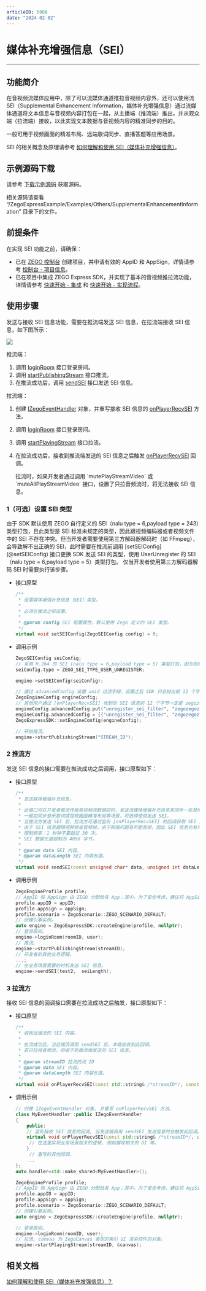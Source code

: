 ```yaml
---
articleID: 6066
date: "2024-02-02"
---
```

# 媒体补充增强信息（SEI）

- - -

## 功能简介

在音视频流媒体应用中，除了可以流媒体通道推拉音视频内容外，还可以使用流 SEI（Supplemental Enhancement Information，媒体补充增强信息）通过流媒体通道将文本信息与音视频内容打包在一起，从主播端（推流端）推出，并从观众端（拉流端）接收，以此实现文本数据与音视频内容的精准同步的目的。

一般可用于视频画面的精准布局、远端歌词同步、直播答题等应用场景。

<Note title="说明">


SEI 的相关概念及原理请参考 [如何理解和使用 SEI（媒体补充增强信息）](https://doc-zh.zego.im/faq/sei)。
</Note>

## 示例源码下载

请参考 [下载示例源码](!DownloadDemo/DownloadDemo) 获取源码。

相关源码请查看 “/ZegoExpressExample/Examples/Others/SupplementalEnhancementInformation” 目录下的文件。

## 前提条件

在实现 SEI 功能之前，请确保：

- 已在 [ZEGO 控制台](https://console.zego.im) 创建项目，并申请有效的 AppID 和 AppSign，详情请参考 [控制台 - 项目信息](/console/project-info)。
- 已在项目中集成 ZEGO Express SDK，并实现了基本的音视频推拉流功能，详情请参考 [快速开始 - 集成](!Integration/SDK_Integration) 和 [快速开始 - 实现流程](!Integration/Solution_Implementation)。


## 使用步骤

发送与接收 SEI 信息功能，需要在推流端发送 SEI 信息，在拉流端接收 SEI 信息，如下图所示：

<Frame width="512" height="auto" caption=""><img src="https://doc-media.zego.im/sdk-doc/Pics/Common/ZegoExpressEngine/send_and_recv_sei_Andriod_new.png" /></Frame>

推流端：

1. 调用 [loginRoom](@loginRoom) 接口登录房间。
2. 调用 [startPublishingStream](@startPublishingStream) 接口推流。
3. 在推流成功后，调用 [sendSEI](@sendSEI) 接口发送 SEI 信息。

拉流端：

1. 创建 [IZegoEventHandler](@-IZegoEventHandler) 对象，并重写接收 SEI 信息的 [onPlayerRecvSEI](@onPlayerRecvSEI) 方法。
2. 调用 [loginRoom](@loginRoom) 接口登录房间。
3. 调用 [startPlayingStream](@startPlayingStream) 接口拉流。
4. 在拉流成功后，接收到推流端发送的 SEI 信息之后触发 [onPlayerRecvSEI](@onPlayerRecvSEI) 回调。

    <Note title="说明">
    拉流时，如果开发者通过调用 `mutePlayStreamVideo` 或 `muteAllPlayStreamVideo` 接口，设置了只拉音频流时，将无法接收 SEI 信息。
    </Note>

### 1（可选）设置 SEI 类型

<Accordion title="设置 SEI 类型" defaultOpen="false">
由于 SDK 默认使用 ZEGO 自行定义的 SEI（nalu type = 6,payload type = 243）类型打包，且此类型是 SEI 标准未规定的类型，因此跟视频编码器或者视频文件中的 SEI 不存在冲突。但当开发者需要使用第三方解码器解码时（如 FFmpeg），会导致解不出正确的 SEI，此时需要在推流前调用 [setSEIConfig](@setSEIConfig) 接口更换 SDK 发送 SEI 的类型，使用 UserUnregister 的 SEI（nalu type = 6,payload type = 5）类型打包。

<Note title="说明">
仅当开发者使用第三方解码器解码 SEI 时需要执行该步骤。
</Note>


- 接口原型

    ```cpp
    /**
     * 设置媒体增强补充信息（SEI）类型。
     *
     * 必须在推流之前设置。
     *
     * @param config SEI 配置属性。默认使用 Zego 定义的 SEI 类型。
     */
    virtual void setSEIConfig(ZegoSEIConfig config) = 0;
    ```

- 调用示例

    ```cpp
    ZegoSEIConfig seiConfig;
    // 采用 H.264 的 SEI (nalu type = 6,payload type = 5) 类型打包，因为视频编码器自身会产生 payload type 为 5 的 SEI，或者使用视频文件推流时，视频文件中也可能存在这样的 SEI，所以使用此类型时，用户需要把 uuid + content 当作 buffer 塞给 SEI 发送接口；此时为了区别视频编码器自身产生的 SEI， App 在发送此类型 SEI 时，可以填写业务特定的 uuid（uuid长度为16字节），接收方使用 SDK 解析 payload type 为 5 的 SEI 时，会根据设置的过滤字符串过滤出 uuid相符的 SEI 抛给业务，如果没有设置过滤字符串，SDK 会把所有收到的 SEI 都抛给开发者。
    seiConfig.type = ZEGO_SEI_TYPE_USER_UNREGISTER;

    engine->setSEIConfig(seiConfig);

    // 通过 advancedConfig 设置 uuid 过滤字段，设置之后 SDK 只会抛出前 12 个字节为开发者所设置 uuid 的 SEI。
    ZegoEngineConfig engineConfig;
    // 其他用户通过 [onPlayerRecvSEI] 收到的 SEI 信息前 12 个字节一定是 zegozegozego，其他会被过滤。
    engineConfig.advancedConfig.put("unregister_sei_filter", "zegozegozego");
    engineConfig.advancedConfig = {{"unregister_sei_filter", "zegozegozego"}};
    ZegoExpressSDK::setEngineConfig(engineConfig);

    // 开始推流。
    engine->startPublishingStream("STREAM_ID");
    ```
</Accordion>


### 2 推流方

发送 SEI 信息的接口需要在推流成功之后调用，接口原型如下：

- 接口原型

    ```cpp
    /**
     * 发送媒体增强补充信息。
     *
     * 此接口可在开发者推流传输音视频流数据同时，发送流媒体增强补充信息来同步一些其他附加信息。
     * 一般如同步音乐歌词或视频画面精准布局等场景，可选择使用发送 SEI。
     * 当推流方发送 SEI 后，拉流方可通过监听 [onPlayerRecvSEI] 的回调获取 SEI 内容。
     * 由于 SEI 信息跟随视频帧或音频帧，由于网络问题有可能丢帧，因此 SEI 信息也有可能丢，为解决这种情况，应该在限制频率内多发几次。
     * 限制频率：1 秒钟不要超过 30 次。
     * SEI 数据长度限制为 4096 字节。
     *
     * @param data SEI 内容。
     * @param dataLength SEI 内容长度。
     */
    virtual void sendSEI(const unsigned char* data, unsigned int dataLength) = 0;
    ```

- 调用示例

    ```cpp
    ZegoEngineProfile profile;
    // AppID 和 AppSign 由 ZEGO 分配给各 App；其中，为了安全考虑，建议将 AppSign 存储在 App 的业务后台，需要使用时从后台获取。
    profile.appID = appID;
    profile.appSign = appSign;
    profile.scenario = ZegoScenario::ZEGO_SCENARIO_DEFAULT;
    // 创建引擎实例。
    auto engine = ZegoExpressSDK::createEngine(profile, nullptr);
    // 登录房间。
    engine->loginRoom(roomID, user);
    // 推流。
    engine->startPublishingStream(streamID);
    // 开发者的其他业务逻辑。
    ...;
    // 在业务场景需要的时机发送 SEI 信息。
    engine->sendSEI(test2,  seiLength);
    ```

### 3 拉流方

接收 SEI 信息的回调接口需要在拉流成功之后触发，接口原型如下：

- 接口原型

    ```cpp
    /**
     * 收到远端流的 SEI 内容。
     *
     * 拉流成功后，当远端流调用 sendSEI 后，本端会收到此回调。
     * 若只拉纯音频流，将收不到推流端发送的 SEI 信息。
     *
     * @param streamID 拉流的流 ID
     * @param data SEI 内容。
     * @param dataLength SEI 内容长度。
     */
    virtual void onPlayerRecvSEI(const std::string& /*streamID*/, const unsigned char* /*data*/, unsigned int /*dataLength*/);
    ```

- 调用示例

    ```cpp
    // 创建 IZegoEventHandler 对象, 并重写 onPlayerRecvSEI 方法。
    class MyEventHandler :public IZegoEventHandler
    {
        public:
        // 监听接收 SEI 信息的回调, 当发送端调用 sendSEI 发送信息时会触发此回调。
        virtual void onPlayerRecvSEI(const std::string& /*streamID*/, const unsigned char* /*data*/, unsigned int /*dataLength*/) {
         // 在这里实现业务场景相关的逻辑, 例如展现相关的 UI 等。
        }
         // 重写的其他回调。
        ...
    };
    auto handler=std::make_shared<MyEventHandler>();

    ZegoEngineProfile profile;
    // AppID 和 AppSign 由 ZEGO 分配给各 App；其中，为了安全考虑，建议将 AppSign 存储在 App 的业务后台，需要使用时从后台获取。
    profile.appID = appID;
    profile.appSign = appSign;
    profile.scenario = ZegoScenario::ZEGO_SCENARIO_DEFAULT;
    // 创建引擎实例。
    auto engine = ZegoExpressSDK::createEngine(profile, nullptr);

    // 登录房间。
    engine->loginRoom(roomID, user);
    // 拉流, canvas 为 ZegoCanvas 类型的索引 UI 渲染控件的对象。
    engine->startPlayingStream(streamID, &canvas);
    ```


## 相关文档

[如何理解和使用 SEI（媒体补充增强信息）？](https://doc-zh.zego.im/faq/sei)
